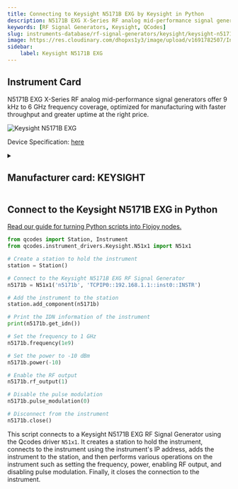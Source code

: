 ```yaml
---
title: Connecting to Keysight N5171B EXG by Keysight in Python
description: N5171B EXG X-Series RF analog mid-performance signal generators offer 9 kHz to 6 GHz frequency coverage, optimized for manufacturing with faster throughput and greater uptime at the right price.
keywords: [RF Signal Generators, Keysight, QCodes] 
slug: instruments-database/rf-signal-generators/keysight/keysight-n5171b-exg 
image: https://res.cloudinary.com/dhopxs1y3/image/upload/v1691782507/Instruments/RF%20Signal%20Generator/Keysight-N5171B-EXG/Keysight-N5171B-EXG.jpg
sidebar:
    label: Keysight N5171B EXG 
---
```



## Instrument Card

N5171B EXG X-Series RF analog mid-performance signal generators offer 9 kHz to 6 GHz frequency coverage, optimized for manufacturing with faster throughput and greater uptime at the right price.



![Keysight N5171B EXG](https://res.cloudinary.com/dhopxs1y3/image/upload/v1691782507/Instruments/RF%20Signal%20Generator/Keysight-N5171B-EXG/Keysight-N5171B-EXG.jpg)

Device Specification: [here](https://www.keysight.com/us/en/assets/7018-03381/data-sheets/5991-0039.pdf)

<details style={{ marginTop: "15px"}}>
<summary><h2 style={{display:'inline'}}>Manufacturer card: KEYSIGHT</h2></summary>

![KEYSIGHT](https://res.cloudinary.com/dhopxs1y3/image/upload/v1692125973/Instruments/Vendor%20Logos/Keysight.png)

Keysight Technologies, or Keysight, is an American company that manufactures electronics test and measurement equipment and software

- Headquarters: USA
- Yearly Revenue (millions, USD): 5420
- Vendor Website: [here](https://www.keysight.com/us/en/home.html)

</details>


<FeaturedInstrumentVideo category="RF_SIGNAL_GENERATORS" />

## Connect to the Keysight N5171B EXG in Python

[Read our guide for turning Python scripts into Flojoy nodes.](https://docs.flojoy.ai/contribution/blocks/custom-flojoy-block/)



<Tabs>
<TabItem value="Flojoy" label="Flojoy" className="flojoy-instrument-tabs">

<SectionsCard category="RF_SIGNAL_GENERATORS" manufacturer="Keysight"></SectionsCard>

</TabItem>
<TabItem value="QCodes" label="QCodes">

```python
from qcodes import Station, Instrument
from qcodes.instrument_drivers.Keysight.N51x1 import N51x1

# Create a station to hold the instrument
station = Station()

# Connect to the Keysight N5171B EXG RF Signal Generator
n5171b = N51x1('n5171b', 'TCPIP0::192.168.1.1::inst0::INSTR')

# Add the instrument to the station
station.add_component(n5171b)

# Print the IDN information of the instrument
print(n5171b.get_idn())

# Set the frequency to 1 GHz
n5171b.frequency(1e9)

# Set the power to -10 dBm
n5171b.power(-10)

# Enable the RF output
n5171b.rf_output(1)

# Disable the pulse modulation
n5171b.pulse_modulation(0)

# Disconnect from the instrument
n5171b.close()
```

This script connects to a Keysight N5171B EXG RF Signal Generator using the Qcodes driver `N51x1`. It creates a station to hold the instrument, connects to the instrument using the instrument's IP address, adds the instrument to the station, and then performs various operations on the instrument such as setting the frequency, power, enabling RF output, and disabling pulse modulation. Finally, it closes the connection to the instrument.

</TabItem>
</Tabs>